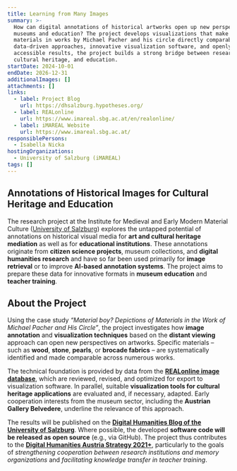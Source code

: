 ```yaml
---
title: Learning from Many Images
summary: >-
  How can digital annotations of historical artworks open up new perspectives in
  museums and education? The project develops visualizations that make specific
  materials in works by Michael Pacher and his circle directly comparable. With
  data-driven approaches, innovative visualization software, and openly
  accessible results, the project builds a strong bridge between research,
  cultural heritage, and education.
startDate: 2024-10-01
endDate: 2026-12-31
additionalImages: []
attachments: []
links:
  - label: Project Blog
    url: https://dhsalzburg.hypotheses.org/
  - label: REALonline
    url: https://www.imareal.sbg.ac.at/en/realonline/
  - label: iMAREAL Website
    url: https://www.imareal.sbg.ac.at/
responsiblePersons:
  - Isabella Nicka
hostingOrganizations:
  - University of Salzburg (iMAREAL)
tags: []
---
```

## Annotations of Historical Images for Cultural Heritage and Education

The research project at the Institute for Medieval and Early Modern Material Culture ([University of Salzburg](/consortium/university-of-salzburg/)) explores the untapped potential of annotations on historical visual media for **art and cultural heritage mediation** as well as for **educational institutions**. These annotations originate from **citizen science projects**, museum collections, and **digital humanities research** and have so far been used primarily for **image retrieval** or to improve **AI-based annotation systems**. The project aims to prepare these data for innovative formats in **museum education** and **teacher training**.

## About the Project

Using the case study *“Material boy? Depictions of Materials in the Work of Michael Pacher and His Circle”*, the project investigates how **image annotation** and **visualization techniques** based on the **distant viewing** approach can open new perspectives on artworks. Specific materials – such as **wood**, **stone**, **pearls**, or **brocade fabrics** – are systematically identified and made comparable across numerous works.

The technical foundation is provided by data from the [**REALonline image database**](https://www.imareal.sbg.ac.at/en/realonline/), which are reviewed, revised, and optimized for export to visualization software. In parallel, suitable **visualization tools for cultural heritage applications** are evaluated and, if necessary, adapted. Early cooperation interests from the museum sector, including the **Austrian Gallery Belvedere**, underline the relevance of this approach.

The results will be published on the [**Digital Humanities Blog of the University of Salzburg**](https://dhsalzburg.hypotheses.org/). Where possible, the developed **software code will be released as open source** (e.g., via GitHub). The project thus contributes to the [**Digital Humanities Austria Strategy 2021+**](https://gams.uni-graz.at/o:clariah.dha-strategie-2021), particularly to the goals of *strengthening cooperation between research institutions and memory organizations* and *facilitating knowledge transfer in teacher training*.
